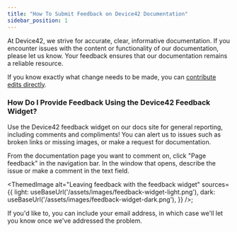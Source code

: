 ```yaml
---
title: "How To Submit Feedback on Device42 Documentation"
sidebar_position: 1
---
```



At Device42, we strive for accurate, clear, informative documentation. If you encounter issues with the content or functionality of our documentation, please let us know. Your feedback ensures that our documentation remains a reliable resource.

If you know exactly what change needs to be made, you can [contribute edits directly](./how-to-contribute-documentation-fixes.md).

### How Do I Provide Feedback Using the Device42 Feedback Widget?

Use the Device42 feedback widget on our docs site for general reporting, including comments and compliments! You can alert us to issues such as broken links or missing images, or make a request for documentation.

From the documentation page you want to comment on, click "Page feedback" in the navigation bar. In the window that opens, describe the issue or make a comment in the text field.

<ThemedImage
  alt="Leaving feedback with the feedback widget"
  sources={{
    light: useBaseUrl('/assets/images/feedback-widget-light.png'),
    dark: useBaseUrl('/assets/images/feedback-widget-dark.png'),
  }}
/>;

If you'd like to, you can include your email address, in which case we'll let you know once we've addressed the problem.

